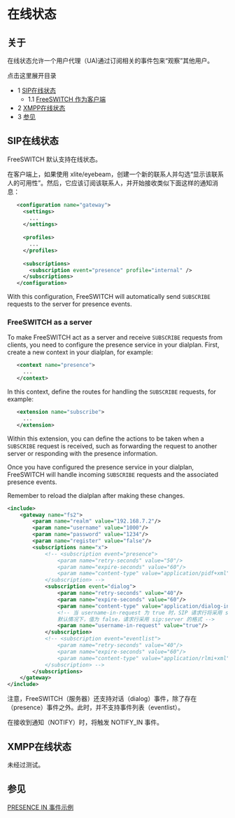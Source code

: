 # 在线状态

## 关于

在线状态允许一个用户代理（UA)通过订阅相关的事件包来“观察”其他用户。

点击这里展开目录

* 1 [SIP在线状态](#sip-在线状态)  
   * 1.1 [FreeSWITCH 作为客户端](#freeswitch-作为客户端)
* 2 [XMPP在线状态](#xmpp-在线状态)
* 3 [参见](#参见)

## SIP在线状态

FreeSWITCH 默认支持在线状态。

在客户端上，如果使用 xlite/eyebeam，创建一个新的联系人并勾选“显示该联系人的可用性”。然后，它应该订阅该联系人，并开始接收类似下面这样的通知消息：

```xml
   <configuration name="gateway">
     <settings>
       ...
     </settings>
  
     <profiles>
       ...
     </profiles>
  
     <subscriptions>
       <subscription event="presence" profile="internal" />
     </subscriptions>
   </configuration>
```

With this configuration, FreeSWITCH will automatically send `SUBSCRIBE` requests to the server for presence events.

### FreeSWITCH as a server

To make FreeSWITCH act as a server and receive `SUBSCRIBE` requests from clients, you need to configure the presence service in your dialplan. First, create a new context in your dialplan, for example:

```xml
   <context name="presence">
     ...
   </context>
```

In this context, define the routes for handling the `SUBSCRIBE` requests, for example:

```xml
   <extension name="subscribe">
     ...
   </extension>
```

Within this extension, you can define the actions to be taken when a `SUBSCRIBE` request is received, such as forwarding the request to another server or responding with the presence information.

Once you have configured the presence service in your dialplan, FreeSWITCH will handle incoming `SUBSCRIBE` requests and the associated presence events.

Remember to reload the dialplan after making these changes.

```xml
<include>
	<gateway name="fs2">
		<param name="realm" value="192.168.7.2"/>
		<param name="username" value="1000"/>
		<param name="password" value="1234"/>
		<param name="register" value="false"/>
		<subscriptions name="x">
			<!-- <subscription event="presence">
				<param name="retry-seconds" value="50"/>
				<param name="expire-seconds" value="60"/>
				<param name="content-type" value="application/pidf+xml"/>
			</subscription> -->
			<subscription event="dialog">
				<param name="retry-seconds" value="40"/>
				<param name="expire-seconds" value="60"/>
				<param name="content-type" value="application/dialog-info+xml"/>
				<!-- 当 username-in-request 为 true 时，SIP 请求行将采用 sip:user@server 的格式。
				默认情况下，值为 false，请求行采用 sip:server 的格式 -->
				<param name="username-in-request" value="true"/>
			</subscription>
			<!-- <subscription event="eventlist">
				<param name="retry-seconds" value="40"/>
				<param name="expire-seconds" value="60"/>
				<param name="content-type" value="application/rlmi+xml"/>
			</subscription> -->
		</subscriptions>
	</gateway>
</include>
```

注意，FreeSWITCH（服务器）还支持对话（dialog）事件，除了存在（presence）事件之外。此时，并不支持事件列表（eventlist）。

在接收到通知（NOTIFY）时，将触发 NOTIFY_IN 事件。

## XMPP在线状态

未经过测试。

## 参见

[PRESENCE IN 事件示例](../PRESENCE-IN-event-example_13173553.mdx#about)
```